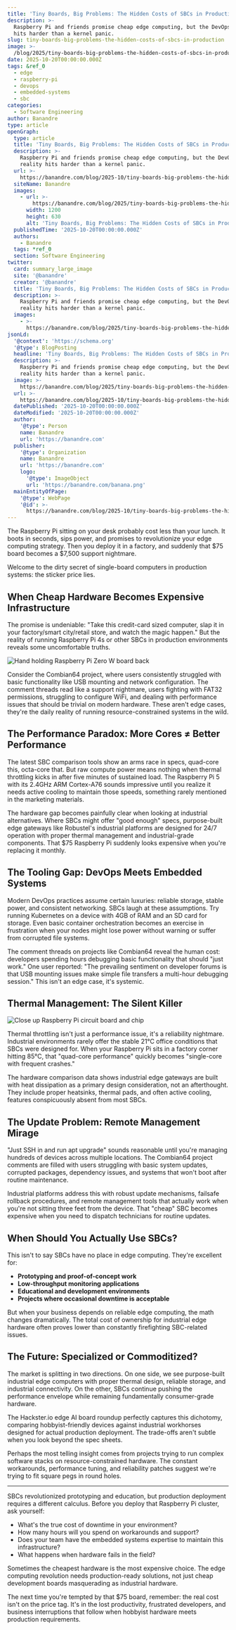 ```yaml
---
title: 'Tiny Boards, Big Problems: The Hidden Costs of SBCs in Production'
description: >-
  Raspberry Pi and friends promise cheap edge computing, but the DevOps reality
  hits harder than a kernel panic.
slug: tiny-boards-big-problems-the-hidden-costs-of-sbcs-in-production
image: >-
  /blog/2025/tiny-boards-big-problems-the-hidden-costs-of-sbcs-in-production.webp
date: 2025-10-20T00:00:00.000Z
tags: &ref_0
  - edge
  - raspberry-pi
  - devops
  - embedded-systems
  - sbc
categories:
  - Software Engineering
author: Banandre
type: article
openGraph:
  type: article
  title: 'Tiny Boards, Big Problems: The Hidden Costs of SBCs in Production'
  description: >-
    Raspberry Pi and friends promise cheap edge computing, but the DevOps
    reality hits harder than a kernel panic.
  url: >-
    https://banandre.com/blog/2025-10/tiny-boards-big-problems-the-hidden-costs-of-sbcs-in-production
  siteName: Banandre
  images:
    - url: >-
        https://banandre.com/blog/2025/tiny-boards-big-problems-the-hidden-costs-of-sbcs-in-production.webp
      width: 1200
      height: 630
      alt: 'Tiny Boards, Big Problems: The Hidden Costs of SBCs in Production'
  publishedTime: '2025-10-20T00:00:00.000Z'
  authors:
    - Banandre
  tags: *ref_0
  section: Software Engineering
twitter:
  card: summary_large_image
  site: '@banandre'
  creator: '@banandre'
  title: 'Tiny Boards, Big Problems: The Hidden Costs of SBCs in Production'
  description: >-
    Raspberry Pi and friends promise cheap edge computing, but the DevOps
    reality hits harder than a kernel panic.
  images:
    - >-
      https://banandre.com/blog/2025/tiny-boards-big-problems-the-hidden-costs-of-sbcs-in-production.webp
jsonLd:
  '@context': 'https://schema.org'
  '@type': BlogPosting
  headline: 'Tiny Boards, Big Problems: The Hidden Costs of SBCs in Production'
  description: >-
    Raspberry Pi and friends promise cheap edge computing, but the DevOps
    reality hits harder than a kernel panic.
  image: >-
    https://banandre.com/blog/2025/tiny-boards-big-problems-the-hidden-costs-of-sbcs-in-production.webp
  url: >-
    https://banandre.com/blog/2025-10/tiny-boards-big-problems-the-hidden-costs-of-sbcs-in-production
  datePublished: '2025-10-20T00:00:00.000Z'
  dateModified: '2025-10-20T00:00:00.000Z'
  author:
    '@type': Person
    name: Banandre
    url: 'https://banandre.com'
  publisher:
    '@type': Organization
    name: Banandre
    url: 'https://banandre.com'
    logo:
      '@type': ImageObject
      url: 'https://banandre.com/banana.png'
  mainEntityOfPage:
    '@type': WebPage
    '@id': >-
      https://banandre.com/blog/2025-10/tiny-boards-big-problems-the-hidden-costs-of-sbcs-in-production
---
```


The Raspberry Pi sitting on your desk probably cost less than your lunch. It boots in seconds, sips power, and promises to revolutionize your edge computing strategy. Then you deploy it in a factory, and suddenly that $75 board becomes a $7,500 support nightmare.

Welcome to the dirty secret of single-board computers in production systems: the sticker price lies.

## When Cheap Hardware Becomes Expensive Infrastructure

The promise is undeniable: "Take this credit-card sized computer, slap it in your factory/smart city/retail store, and watch the magic happen." But the reality of running Raspberry Pi 4s or other SBCs in production environments reveals some uncomfortable truths.

![Hand holding Raspberry Pi Zero W board back](/blog/2025/single-board-computers-in-edge-architecture-trade-offs-in-resource-constrained-systems_hand-holding-raspberry-pi-zero-w-board-back.jpg)

Consider the Combian64 project, where users consistently struggled with basic functionality like USB mounting and network configuration. The comment threads read like a support nightmare, users fighting with FAT32 permissions, struggling to configure WiFi, and dealing with performance issues that should be trivial on modern hardware. These aren't edge cases, they're the daily reality of running resource-constrained systems in the wild.

## The Performance Paradox: More Cores ≠ Better Performance

The latest SBC comparison tools show an arms race in specs, quad-core this, octa-core that. But raw compute power means nothing when thermal throttling kicks in after five minutes of sustained load. The Raspberry Pi 5 with its 2.4GHz ARM Cortex-A76 sounds impressive until you realize it needs active cooling to maintain those speeds, something rarely mentioned in the marketing materials.

The hardware gap becomes painfully clear when looking at industrial alternatives. Where SBCs might offer "good enough" specs, purpose-built edge gateways like Robustel's industrial platforms are designed for 24/7 operation with proper thermal management and industrial-grade components. That $75 Raspberry Pi suddenly looks expensive when you're replacing it monthly.

## The Tooling Gap: DevOps Meets Embedded Systems

Modern DevOps practices assume certain luxuries: reliable storage, stable power, and consistent networking. SBCs laugh at these assumptions. Try running Kubernetes on a device with 4GB of RAM and an SD card for storage. Even basic container orchestration becomes an exercise in frustration when your nodes might lose power without warning or suffer from corrupted file systems.

The comment threads on projects like Combian64 reveal the human cost: developers spending hours debugging basic functionality that should "just work." One user reported: "The prevailing sentiment on developer forums is that USB mounting issues make simple file transfers a multi-hour debugging session." This isn't an edge case, it's systemic.

## Thermal Management: The Silent Killer

![Close up Raspberry Pi circuit board and chip](/blog/2025/single-board-computers-in-edge-architecture-trade-offs-in-resource-constrained-systems_close-up-raspberry-pi-circuit-board-and-chip.jpg)

Thermal throttling isn't just a performance issue, it's a reliability nightmare. Industrial environments rarely offer the stable 21°C office conditions that SBCs were designed for. When your Raspberry Pi sits in a factory corner hitting 85°C, that "quad-core performance" quickly becomes "single-core with frequent crashes."

The hardware comparison data shows industrial edge gateways are built with heat dissipation as a primary design consideration, not an afterthought. They include proper heatsinks, thermal pads, and often active cooling, features conspicuously absent from most SBCs.

## The Update Problem: Remote Management Mirage

"Just SSH in and run apt upgrade" sounds reasonable until you're managing hundreds of devices across multiple locations. The Combian64 project comments are filled with users struggling with basic system updates, corrupted packages, dependency issues, and systems that won't boot after routine maintenance.

Industrial platforms address this with robust update mechanisms, failsafe rollback procedures, and remote management tools that actually work when you're not sitting three feet from the device. That "cheap" SBC becomes expensive when you need to dispatch technicians for routine updates.

## When Should You Actually Use SBCs?

This isn't to say SBCs have no place in edge computing. They're excellent for:

- **Prototyping and proof-of-concept work**
- **Low-throughput monitoring applications** 
- **Educational and development environments**
- **Projects where occasional downtime is acceptable**

But when your business depends on reliable edge computing, the math changes dramatically. The total cost of ownership for industrial edge hardware often proves lower than constantly firefighting SBC-related issues.

## The Future: Specialized or Commoditized?

The market is splitting in two directions. On one side, we see purpose-built industrial edge computers with proper thermal design, reliable storage, and industrial connectivity. On the other, SBCs continue pushing the performance envelope while remaining fundamentally consumer-grade hardware.

The Hackster.io edge AI board roundup perfectly captures this dichotomy, comparing hobbyist-friendly devices against industrial workhorses designed for actual production deployment. The trade-offs aren't subtle when you look beyond the spec sheets.

Perhaps the most telling insight comes from projects trying to run complex software stacks on resource-constrained hardware. The constant workarounds, performance tuning, and reliability patches suggest we're trying to fit square pegs in round holes.

---

SBCs revolutionized prototyping and education, but production deployment requires a different calculus. Before you deploy that Raspberry Pi cluster, ask yourself:

- What's the true cost of downtime in your environment?
- How many hours will you spend on workarounds and support?
- Does your team have the embedded systems expertise to maintain this infrastructure?
- What happens when hardware fails in the field?

Sometimes the cheapest hardware is the most expensive choice. The edge computing revolution needs production-ready solutions, not just cheap development boards masquerading as industrial hardware.

The next time you're tempted by that $75 board, remember: the real cost isn't on the price tag. It's in the lost productivity, frustrated developers, and business interruptions that follow when hobbyist hardware meets production requirements.
